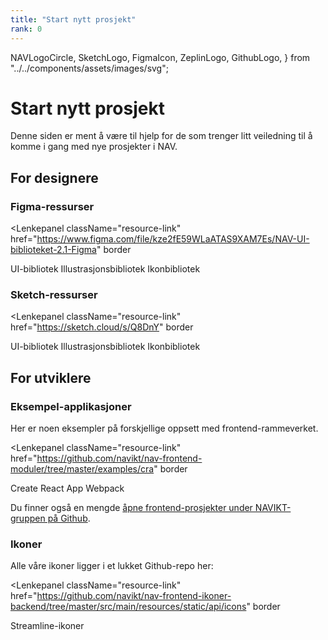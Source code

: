 ```yaml
---
title: "Start nytt prosjekt"
rank: 0
---
```


  NAVLogoCircle,
  SketchLogo,
  FigmaIcon,
  ZeplinLogo,
  GithubLogo,
} from "../../components/assets/images/svg";

# Start nytt prosjekt

<Ingress>
  Denne siden er ment å være til hjelp for de som trenger litt veiledning til å
  komme i gang med nye prosjekter i NAV.
</Ingress>

## For designere

### Figma-ressurser

<Lenkepanel
  className="resource-link"
  href="https://www.figma.com/file/kze2fE59WLaATAS9XAM7Es/NAV-UI-biblioteket-2.1-Figma"
  border
>
  <FigmaIcon />
  UI-bibliotek
</Lenkepanel>
<Lenkepanel
  className="resource-link"
  href="https://www.figma.com/file/Fqn33tUPirzG8jLsI7kpc4/NAV-illustrasjonsbiblioteket-2.1-Figma"
  border
>
  <FigmaIcon />
  Illustrasjons&shy;bibliotek
</Lenkepanel>
<Lenkepanel
  className="resource-link"
  href="https://www.figma.com/file/3AjAxeQP4uMFgqSazKXxOh/NAV-Ikonbiblioteket-Streamline"
  border
>
  <FigmaIcon />
  Ikon&shy;bibliotek
</Lenkepanel>

### Sketch-ressurser

<Lenkepanel
  className="resource-link"
  href="https://sketch.cloud/s/Q8DnY"
  border
>
  <SketchLogo />
  UI-bibliotek
</Lenkepanel>
<Lenkepanel
  className="resource-link"
  href="https://sketch.cloud/s/OYbp8"
  border
>
  <SketchLogo />
  Illustrasjons&shy;bibliotek
</Lenkepanel>
<Lenkepanel
  className="resource-link"
  href="https://sketch.cloud/s/LY133"
  border
>
  <SketchLogo />
  Ikon&shy;bibliotek
</Lenkepanel>

## For utviklere

### Eksempel-applikasjoner

Her er noen eksempler på forskjellige oppsett med frontend-rammeverket.

<Lenkepanel
  className="resource-link"
  href="https://github.com/navikt/nav-frontend-moduler/tree/master/examples/cra"
  border
>
  <GithubLogo />
  Create React App
</Lenkepanel>
<Lenkepanel
  className="resource-link"
  href="https://github.com/navikt/nav-frontend-moduler/tree/master/examples/webpack"
  border
>
  <GithubLogo />
  Webpack
</Lenkepanel>

Du finner også en mengde [åpne frontend-prosjekter under NAVIKT-gruppen på Github](https://github.com/navikt?utf8=✓&q=frontend&type=&language=).

### Ikoner

Alle våre ikoner ligger i et lukket Github-repo her:

<Lenkepanel
  className="resource-link"
  href="https://github.com/navikt/nav-frontend-ikoner-backend/tree/master/src/main/resources/static/api/icons"
  border
>
  <GithubLogo />
  Streamline-ikoner
</Lenkepanel>
